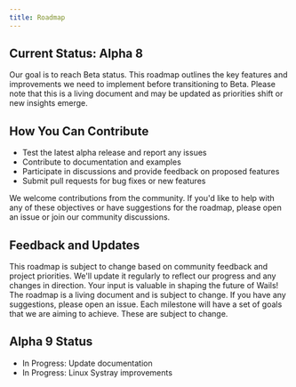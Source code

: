 ```yaml
---
title: Roadmap
---
```


## Current Status: Alpha 8

Our goal is to reach Beta status. This roadmap outlines the key features and
improvements we need to implement before transitioning to Beta. Please note that
this is a living document and may be updated as priorities shift or new insights
emerge.

## How You Can Contribute

- Test the latest alpha release and report any issues
- Contribute to documentation and examples
- Participate in discussions and provide feedback on proposed features
- Submit pull requests for bug fixes or new features

We welcome contributions from the community. If you'd like to help with any of
these objectives or have suggestions for the roadmap, please open an issue or
join our community discussions.

## Feedback and Updates

This roadmap is subject to change based on community feedback and project
priorities. We'll update it regularly to reflect our progress and any changes in
direction. Your input is valuable in shaping the future of Wails! The roadmap is
a living document and is subject to change. If you have any suggestions, please
open an issue. Each milestone will have a set of goals that we are aiming to
achieve. These are subject to change.

## Alpha 9 Status

- In Progress: Update documentation
- In Progress: Linux Systray improvements
